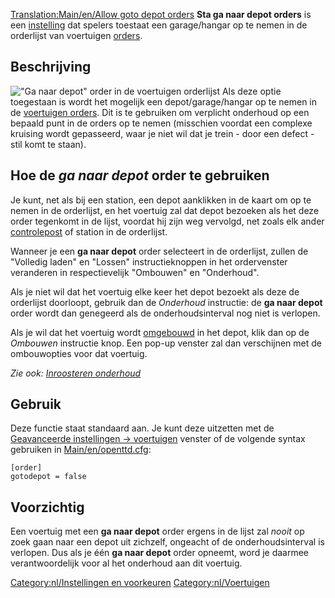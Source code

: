 [[Translation:Main/en/Allow goto depot orders]]
'''Sta ga naar depot orders''' is een [[Main/nl/Geavanceerde instellingen|instelling]] dat spelers toestaat een garage/hangar op te nemen in de orderlijst van voertuigen [[Main/nl/orders|orders]]. 

== Beschrijving ==
[[File:en/Ganaardepotorder1.png|right|frame|"Ga naar depot" order in de voertuigen orderlijst]]
Als deze optie toegestaan is wordt het mogelijk een depot/garage/hangar op te nemen in de [[Main/nl/Orders|voertuigen orders]]. Dit is te gebruiken om verplicht onderhoud op een bepaald punt in de orders op te nemen (misschien voordat een complexe kruising wordt gepasseerd, waar je niet wil dat je trein - door een defect - stil komt te staan).

== Hoe de ''ga naar depot'' order te gebruiken ==
Je kunt, net als bij een station, een depot aanklikken in de kaart om op te nemen in de orderlijst, en het voertuig zal dat depot bezoeken als het deze order tegenkomt in de lijst, voordat hij zijn weg vervolgd, net zoals elk ander [[Main/nl/controleposten|controlepost]] of station in de orderlijst. 

Wanneer je een '''ga naar depot''' order selecteert in de orderlijst, zullen de "Volledig laden" en "Lossen" instructieknoppen in het ordervenster veranderen in respectievelijk "Ombouwen" en "Onderhoud".

Als je niet wil dat het voertuig elke keer het depot bezoekt als deze de orderlijst doorloopt, gebruik dan de ''Onderhoud'' instructie: de '''ga naar depot''' order wordt dan genegeerd als de onderhoudsinterval nog niet is verlopen.

Als je wil dat het voertuig wordt [[Main/nl/Voertuig aanpassen|omgebouwd]] in het depot, klik dan op de ''Ombouwen'' instructie knop. Een pop-up venster zal dan verschijnen met de ombouwopties voor dat voertuig.

''Zie ook: [[Main/en/Onderhoud/Nl#Inroosteren onderhoud|Inroosteren onderhoud]]''

== Gebruik ==
Deze functie staat standaard aan. Je kunt deze uitzetten met de [[Main/nl/Geavanceerde instellingen/Voertuigen|Geavanceerde instellingen -> voertuigen]] venster of de volgende syntax gebruiken in [[Main/en/openttd.cfg]]:
<pre>[order]
gotodepot = false</pre>

== Voorzichtig ==

Een voertuig met een '''ga naar depot''' order ergens in de lijst zal ''nooit'' op zoek gaan naar een depot uit zichzelf, ongeacht of de onderhoudsinterval is verlopen. Dus als je één '''ga naar depot''' order opneemt, word je daarmee verantwoordelijk voor al het onderhoud aan dit voertuig. 

[[Category:nl/Instellingen en voorkeuren]]
[[Category:nl/Voertuigen]]